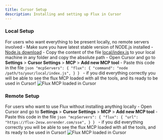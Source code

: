 ```yaml
---
title: Cursor Setup
description: Installing and setting up Flux in Cursor
---
```

### Local Setup
For users who want everything to be present locally, no remote servers involved
    - Make sure you have latest stable version of NODE.js installed - [Node.js download](https://nodejs.org/en/download/)
    - Copy the content of the file [local/index.js](https://github.com/asrvd/flux/blob/main/src/local/index.js) to your local machine in any folder and copy the absolute path
    - Open Cursor and go to **Settings** > **Cursor Settings** > **MCP** > **Add new MCP tool**
    - Paste this code in the file 
        ```json
        "mcpServers": {
            "flux": {
                "command": "node /path/to/your/local/index.js",
            }
        }
        ```
    - if you did everything correctly you will be able to see the flux MCP loaded with all the tools, and its ready to be used in Cursor!
        ![Flux MCP loaded in Cursor](/mcp-added.png)

### Remote Setup
For users who want to use Flux without installing anything locally
    - Open Cursor and go to **Settings** > **Cursor Settings** > **MCP** > **Add new MCP tool**
    - Paste this code in the file 
        ```json
        "mcpServers": {
            "flux": {
                "url": "https://flux-2esw.onrender.com/sse",
            }
        }
        ```
    - if you did everything correctly you will be able to see the flux MCP loaded with all the tools, and its ready to be used in Cursor!
        ![Flux MCP loaded in Cursor](/mcp-added.png)